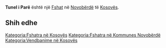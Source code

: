 {{Fshat në Kosovës
 | Emri                = Tunel i Parë
| sqi_N_name = Tunel i Parë
| sqi_N_FULL_NAME_RO = Tunel i Parë
| sqi_N_FULL_NAME_ND_RO = Tunel i Pare
| sqi_N_SORT_NAME_RG = TUNELIPARE
| sqi_N_FULL_NAME_RG = Tunel i Parë
| sqi_N_FULL_NAME_ND_RG = Tunel i Pare
| srp_N_name = Prvi Tunel
| srp_N_FULL_NAME_RO = Prvi Tunel
| srp_N_FULL_NAME_ND_RO = Prvi Tunel
| srp_N_SORT_NAME_RG = PRVITUNEL
| srp_N_FULL_NAME_RG = Prvi Tunel
| srp_N_FULL_NAME_ND_RG = Prvi Tunel
| srp_NS_name = Први Тунел
| srp_NS_FULL_NAME_RO = Први Тунел
| srp_NS_FULL_NAME_ND_RO = Први Тунел
| srp_NS_SORT_NAME_RG = ПРВИТУНЕЛ
| srp_NS_FULL_NAME_RG = Први Тунел
| srp_NS_FULL_NAME_ND_RG = Први Тунел
| srp_V_name = Kolonija Prvi Tunel
| srp_V_FULL_NAME_RO = Kolonija Prvi Tunel
| srp_V_FULL_NAME_ND_RO = Kolonija Prvi Tunel
| srp_V_SORT_NAME_RG = KOLONIJAPRVITUNEL
| srp_V_FULL_NAME_RG = Kolonija Prvi Tunel
| srp_V_FULL_NAME_ND_RG = Kolonija Prvi Tunel

 | Emri (Rasa dhanore) = 
 | Figura              = 
 | Shteti              = Kosovo
 | Komuna              = Novobërdë
 | Kodi postar         = 
 | Sipërfaqja          = 

 | Popullsia           = 

 | Regj. i popullsisë  = 
 | Dend. e popullsisë  = 
 | Faqja zyrtare       = 
 <!--- Koordinatat ----> 
 | Gjerësia            = 42.922222
 | Gjatësia            = 20.898333
 | Lartësia            = 
}}
'''Tunel i Parë''' është një [[Fshat]] në [[Novobërdë]] të [[Kosovës]].

<!-- == Gjeografia == -->
<!-- == Historia == -->
<!-- == Demografia == -->
== Shih edhe ==
{{Komuna Novobërdë}}
{{Kosovo-Administrata-Cung}}

[[Kategoria:Fshatra në Kosovës]]
[[Kategoria:Fshatra në Kommunes Novobërdë]]
[[Kategoria:Vendbanime në Kosovës]]